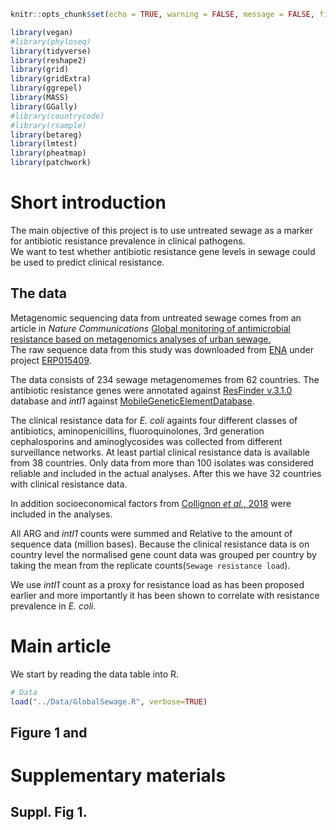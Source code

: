 

```r
knitr::opts_chunk$set(echo = TRUE, warning = FALSE, message = FALSE, fig.width=10, fig.height=5)
```

```r
library(vegan)
#library(phyloseq)
library(tidyverse)
library(reshape2)
library(grid)
library(gridExtra)
library(ggrepel)
library(MASS)
library(GGally)
#library(countrycode)
#library(rsample)
library(betareg)
library(lmtest)
library(pheatmap)
library(patchwork)
```

# Short introduction 
The main objective of this project is to use untreated sewage as a marker for antibiotic resistance prevalence in clinical pathogens.  
We want to test whether antibiotic resistance gene levels in sewage could be used to predict clinical resistance. 

## The data
Metagenomic sequencing data from untreated sewage comes from an article in *Nature Communications* [Global monitoring of antimicrobial resistance based on metagenomics analyses of urban sewage.](https://doi.org/10.1038/s41467-019-08853-3)  
The raw sequence data from this study was downloaded from [ENA](https://www.ebi.ac.uk/ena) under project [ERP015409](https://www.ebi.ac.uk/ena/data/view/PRJEB13831).

The data consists of 234 sewage metagenomemes from 62 countries. The antibiotic resistance genes were annotated against [ResFinder v.3.1.0](https://bitbucket.org/genomicepidemiology/resfinder) database and *intI1* against [MobileGeneticElementDatabase](https://github.com/KatariinaParnanen/MobileGeneticElementDatabase).  

The clinical resistance data for *E. coli* againts four different classes of antibiotics, aminopenicillins, fluoroquinolones, 3rd generation cephalosporins and aminoglycosides was collected from different surveillance networks. At least partial clinical resistance data is available from 38 countries.
Only data from more than 100 isolates was considered reliable and included in the actual analyses. After this we have 32 countries with clinical resistance data. 

In addition socioeconomical factors from [Collignon *et al.*, 2018](https://doi.org/10.1016/S2542-5196(18)30186-4) were included in the analyses. 

All ARG and *intI1* counts were summed and Relative to the amount of sequence data (million bases). Because the clinical resistance data is on country level the normalised gene count data was grouped per country by taking the mean from the replicate counts(`Sewage resistance load`).

We use *intI1* count as a proxy for resistance load as has been proposed earlier and more importantly it has been shown to correlate with resistance prevalence in _E. coli_.  

# Main article
We start by reading the data table into R.  
```r
# Data
load("../Data/GlobalSewage.R", verbose=TRUE)
```
## Figure 1 and 

# Supplementary materials
## Suppl. Fig 1. 